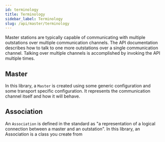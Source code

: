 ```yaml
---
id: terminology
title: Terminology
sidebar_label: Terminology
slug: /api/master/terminology
---
```



Master stations are typically capable of communicating with multiple outstations over multiple communication channels.
The API documentation describes how to talk to one more outstations over a single communication channel. Talking over
multiple channels is accomplished by invoking the API multiple times.

## Master

In this library, a `Master` is created using some generic configuration and some transport specific configuration. It
represents the communication channel itself and how it will behave.

## Association

An `Association` is defined in the standard as "a representation of a logical connection between a master and an outstation".
In this library, an Association is a class you create from

